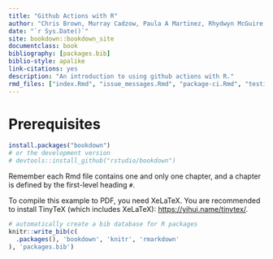 ```yaml
--- 
title: "Github Actions with R"
author: "Chris Brown, Murray Cadzow, Paula A Martinez, Rhydwyn McGuire, David Neuzerling, David Wilkinson, Saras Windecker"
date: "`r Sys.Date()`"
site: bookdown::bookdown_site
documentclass: book
bibliography: [packages.bib]
biblio-style: apalike
link-citations: yes
description: "An introduction to using github actions with R."
rmd_files: ["index.Rmd", "issue_messages.Rmd", "package-ci.Rmd", "testing_with_renv.Rmd"]
---
```


# Prerequisites



```r
install.packages("bookdown")
# or the development version
# devtools::install_github("rstudio/bookdown")
```

Remember each Rmd file contains one and only one chapter, and a chapter is defined by the first-level heading `#`.

To compile this example to PDF, you need XeLaTeX. You are recommended to install TinyTeX (which includes XeLaTeX): <https://yihui.name/tinytex/>.

```r
# automatically create a bib database for R packages
knitr::write_bib(c(
  .packages(), 'bookdown', 'knitr', 'rmarkdown'
), 'packages.bib')
```
